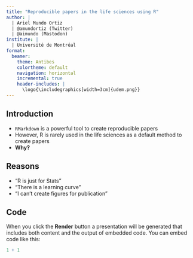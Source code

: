 ```yaml
---
title: "Reproducible papers in the life sciences using R"
author: |
  | Ariel Mundo Ortiz
  | @amundortiz (Twitter)
  | @aimundo (Mastodon)
institute: |
  | Université de Montréal
format: 
  beamer:
    theme: Antibes
    colortheme: default
    navigation: horizontal
    incremental: true
    header-includes: |
      \logo{\includegraphics[width=3cm]{udem.png}}
---
```


## Introduction

- `RMarkdown` is a powerful tool to create reproducible papers
- However, R is rarely used in the life sciences as a default method to create papers
- **Why?**

## Reasons

- "R is just for Stats"
- "There is a learning curve"
- "I can't create figures for publication"

\centering
    \includegraphics[width=4cm]{figure.jpg}

## Code

When you click the **Render** button a presentation will be generated that includes both content and the output of embedded code. You can embed code like this:

```r
1 + 1
```
